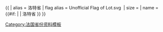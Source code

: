 {{ {{{1<noinclude>|country showdata</noinclude>}}}
| alias = 洛特省
| flag alias = Unofficial Flag of Lot.svg ‎
| size = {{{size|}}}
| name = {{#if: {{{name|}}} | {{{name|}}} | 洛特省 }}
}}<noinclude>
[[Category:法国省份资料模板]]
</noinclude>